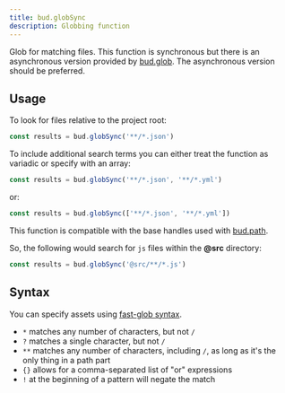 ```yaml
---
title: bud.globSync
description: Globbing function
---
```


Glob for matching files. This function is synchronous but there is an asynchronous version provided by [bud.glob](/reference/bud.glob). The asynchronous version should be preferred.

## Usage

To look for files relative to the project root:

```js
const results = bud.globSync('**/*.json')
```

To include additional search terms you can either treat the function as variadic or specify with an array:

```js
const results = bud.globSync('**/*.json', '**/*.yml')
```

or:

```js
const results = bud.globSync(['**/*.json', '**/*.yml'])
```

This function is compatible with the base handles used with [bud.path](/reference/bud.path).

So, the following would search for `js` files within the **@src** directory:

```js
const results = bud.globSync('@src/**/*.js')
```

## Syntax

You can specify assets using [fast-glob syntax](https://git.io/JkGbw).

- `*` matches any number of characters, but not `/`
- `?` matches a single character, but not `/`
- `**` matches any number of characters, including `/`, as long as it's the only thing in a path part
- `{}` allows for a comma-separated list of "or" expressions
- `!` at the beginning of a pattern will negate the match
